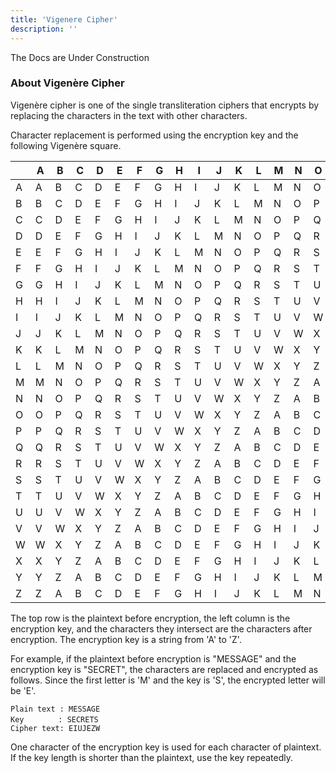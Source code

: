 ```yaml
---
title: 'Vigenere Cipher' 
description: ''
---
```


<Callout type="warning">
  The Docs are Under Construction
</Callout>

### About Vigenère Cipher

Vigenère cipher is one of the single transliteration ciphers that encrypts by replacing the characters in the text with other characters.

Character replacement is performed using the encryption key and the following Vigenère square.

|  | A | B | C | D | E | F | G | H | I | J | K | L | M | N | O | P | Q | R | S | T | U | V | W | X | Y | Z |
| --- | --- | --- | --- | --- | --- | --- | --- | --- | --- | --- | --- | --- | --- | --- | --- | --- | --- | --- | --- | --- | --- | --- | --- | --- | --- | --- |
| A | A | B | C | D | E | F | G | H | I | J | K | L | M | N | O | P | Q | R | S | T | U | V | W | X | Y | Z |
| B | B | C | D | E | F | G | H | I | J | K | L | M | N | O | P | Q | R | S | T | U | V | W | X | Y | Z | A |
| C | C | D | E | F | G | H | I | J | K | L | M | N | O | P | Q | R | S | T | U | V | W | X | Y | Z | A | B |
| D | D | E | F | G | H | I | J | K | L | M | N | O | P | Q | R | S | T | U | V | W | X | Y | Z | A | B | C |
| E | E | F | G | H | I | J | K | L | M | N | O | P | Q | R | S | T | U | V | W | X | Y | Z | A | B | C | D |
| F | F | G | H | I | J | K | L | M | N | O | P | Q | R | S | T | U | V | W | X | Y | Z | A | B | C | D | E |
| G | G | H | I | J | K | L | M | N | O | P | Q | R | S | T | U | V | W | X | Y | Z | A | B | C | D | E | F |
| H | H | I | J | K | L | M | N | O | P | Q | R | S | T | U | V | W | X | Y | Z | A | B | C | D | E | F | G |
| I | I | J | K | L | M | N | O | P | Q | R | S | T | U | V | W | X | Y | Z | A | B | C | D | E | F | G | H |
| J | J | K | L | M | N | O | P | Q | R | S | T | U | V | W | X | Y | Z | A | B | C | D | E | F | G | H | I |
| K | K | L | M | N | O | P | Q | R | S | T | U | V | W | X | Y | Z | A | B | C | D | E | F | G | H | I | J |
| L | L | M | N | O | P | Q | R | S | T | U | V | W | X | Y | Z | A | B | C | D | E | F | G | H | I | J | K |
| M | M | N | O | P | Q | R | S | T | U | V | W | X | Y | Z | A | B | C | D | E | F | G | H | I | J | K | L |
| N | N | O | P | Q | R | S | T | U | V | W | X | Y | Z | A | B | C | D | E | F | G | H | I | J | K | L | M |
| O | O | P | Q | R | S | T | U | V | W | X | Y | Z | A | B | C | D | E | F | G | H | I | J | K | L | M | N |
| P | P | Q | R | S | T | U | V | W | X | Y | Z | A | B | C | D | E | F | G | H | I | J | K | L | M | N | O |
| Q | Q | R | S | T | U | V | W | X | Y | Z | A | B | C | D | E | F | G | H | I | J | K | L | M | N | O | P |
| R | R | S | T | U | V | W | X | Y | Z | A | B | C | D | E | F | G | H | I | J | K | L | M | N | O | P | Q |
| S | S | T | U | V | W | X | Y | Z | A | B | C | D | E | F | G | H | I | J | K | L | M | N | O | P | Q | R |
| T | T | U | V | W | X | Y | Z | A | B | C | D | E | F | G | H | I | J | K | L | M | N | O | P | Q | R | S |
| U | U | V | W | X | Y | Z | A | B | C | D | E | F | G | H | I | J | K | L | M | N | O | P | Q | R | S | T |
| V | V | W | X | Y | Z | A | B | C | D | E | F | G | H | I | J | K | L | M | N | O | P | Q | R | S | T | U |
| W | W | X | Y | Z | A | B | C | D | E | F | G | H | I | J | K | L | M | N | O | P | Q | R | S | T | U | V |
| X | X | Y | Z | A | B | C | D | E | F | G | H | I | J | K | L | M | N | O | P | Q | R | S | T | U | V | W |
| Y | Y | Z | A | B | C | D | E | F | G | H | I | J | K | L | M | N | O | P | Q | R | S | T | U | V | W | X |
| Z | Z | A | B | C | D | E | F | G | H | I | J | K | L | M | N | O | P | Q | R | S | T | U | V | W | X | Y |

The top row is the plaintext before encryption, the left column is the encryption key, and the characters they intersect are the characters after encryption. The encryption key is a string from 'A' to 'Z'.

For example, if the plaintext before encryption is "MESSAGE" and the encryption key is "SECRET", the characters are replaced and encrypted as follows. Since the first letter is 'M' and the key is 'S', the encrypted letter will be 'E'.

```
Plain text : MESSAGE
Key      　: SECRETS
Cipher text: EIUJEZW
```

One character of the encryption key is used for each character of plaintext. If the key length is shorter than the plaintext, use the key repeatedly.

